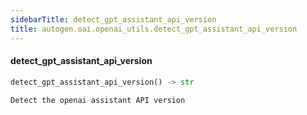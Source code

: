 ```yaml
---
sidebarTitle: detect_gpt_assistant_api_version
title: autogen.oai.openai_utils.detect_gpt_assistant_api_version
---
```


<code class="doc-symbol doc-symbol-heading doc-symbol-function"></code>
#### detect_gpt_assistant_api_version

```python
detect_gpt_assistant_api_version() -> str
```

    Detect the openai assistant API version

<br />